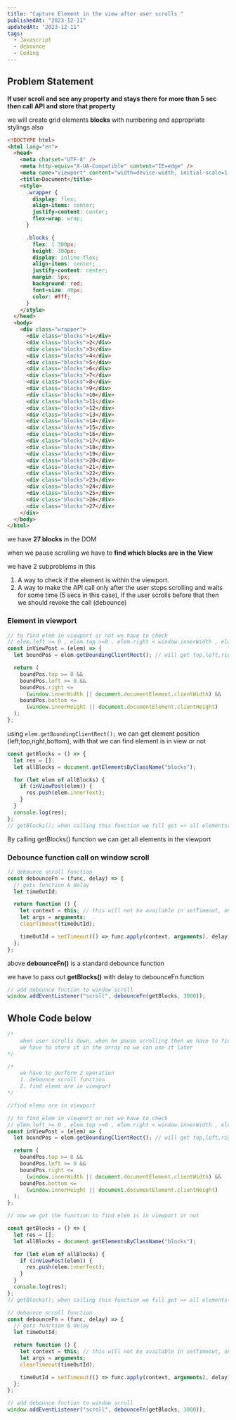```yaml
---
title: "Capture Element in the view after user scrolls "
publishedAt: "2023-12-11"
updatedAt: "2023-12-11"
tags:
  - Javascript
  - debounce
  - Coding
---
```


## Problem Statement

**If user scroll and see any property and stays there for more than 5 sec then call API and store that property**

we will create grid elements **blocks** with numbering and appropriate stylings also

```html
<!DOCTYPE html>
<html lang="en">
  <head>
    <meta charset="UTF-8" />
    <meta http-equiv="X-UA-Compatible" content="IE=edge" />
    <meta name="viewport" content="width=device-width, initial-scale=1.0" />
    <title>Document</title>
    <style>
      .wrapper {
        display: flex;
        align-items: center;
        justify-content: center;
        flex-wrap: wrap;
      }

      .blocks {
        flex: 1 300px;
        height: 300px;
        display: inline-flex;
        align-items: center;
        justify-content: center;
        margin: 5px;
        background: red;
        font-size: 40px;
        color: #fff;
      }
    </style>
  </head>
  <body>
    <div class="wrapper">
      <div class="blocks">1</div>
      <div class="blocks">2</div>
      <div class="blocks">3</div>
      <div class="blocks">4</div>
      <div class="blocks">5</div>
      <div class="blocks">6</div>
      <div class="blocks">7</div>
      <div class="blocks">8</div>
      <div class="blocks">9</div>
      <div class="blocks">10</div>
      <div class="blocks">11</div>
      <div class="blocks">12</div>
      <div class="blocks">13</div>
      <div class="blocks">14</div>
      <div class="blocks">15</div>
      <div class="blocks">16</div>
      <div class="blocks">17</div>
      <div class="blocks">18</div>
      <div class="blocks">19</div>
      <div class="blocks">20</div>
      <div class="blocks">21</div>
      <div class="blocks">22</div>
      <div class="blocks">23</div>
      <div class="blocks">24</div>
      <div class="blocks">25</div>
      <div class="blocks">26</div>
      <div class="blocks">27</div>
    </div>
  </body>
</html>
```

we have **27 blocks** in the DOM

when we pause scrolling we have to **find which blocks are in the View**

we have 2 subproblems in this

1. A way to check if the element is within the viewport.
2. A way to make the API call only after the user stops scrolling and waits for some time (5 secs in this case), if the user scrolls before that then we should revoke the call (debounce)

### Element in viewport

```js
// to find elem in viewport or not we have to check
// elem.left >= 0 , elem.top >=0 , elem.right < window.innerWidth , elem.bottom < window.innerHeight
const inViewPost = (elem) => {
  let boundPos = elem.getBoundingClientRect(); // will get top,left,right,bottom postions on the element

  return (
    boundPos.top >= 0 &&
    boundPos.left >= 0 &&
    boundPos.right <=
      (window.innerWidth || document.documentElement.clientWidth) &&
    boundPos.bottom <=
      (window.innerHeight || document.documentElement.clientHeight)
  );
};
```

using `elem.getBoundingClientRect();` we can get element position (left,top,right,bottom), with that we can find element is in view or not

```js
const getBlocks = () => {
  let res = [];
  let allBlocks = document.getElementsByClassName("blocks");

  for (let elem of allBlocks) {
    if (inViewPost(elem)) {
      res.push(elem.innerText);
    }
  }
  console.log(res);
};
// getBlocks(); when calling this function we fill get => all elements(".blocks") which are in viewport
```

By calling getBlocks() function we can get all elements in the viewport

### Debounce function call on window scroll

```js
// debounce scroll function
const debounceFn = (func, delay) => {
  // gets function & delay
  let timeOutId;

  return function () {
    let context = this; // this will not be available in setTimeout, only global scope is available in setTimeout
    let args = arguments;
    clearTimeout(timeOutId);

    timeOutId = setTimeout(() => func.apply(context, arguments), delay);
  };
};
```

above **debounceFn()** is a standard debounce function

we have to pass out **getBlocks()** with delay to debounceFn function

```js
// add debounce fnction to window scroll
window.addEventListener("scroll", debounceFn(getBlocks, 3000));
```

## Whole Code below

```js
/*
    when user scrolls down, when he pause scrolling then we have to find which elems are in the viewport
    we have to store it in the array so we can use it later
*/

/*
    we have to perform 2 operation
    1. debounce scroll function
    2. find elems are in viewport
*/

//find elems are in viewport

// to find elem in viewport or not we have to check
// elem.left >= 0 , elem.top >=0 , elem.right < window.innerWidth , elem.bottom < window.innerHeight
const inViewPost = (elem) => {
  let boundPos = elem.getBoundingClientRect(); // will get top,left,right,bottom postions on the element

  return (
    boundPos.top >= 0 &&
    boundPos.left >= 0 &&
    boundPos.right <=
      (window.innerWidth || document.documentElement.clientWidth) &&
    boundPos.bottom <=
      (window.innerHeight || document.documentElement.clientHeight)
  );
};

// now we got the function to find elem is in viewport or not

const getBlocks = () => {
  let res = [];
  let allBlocks = document.getElementsByClassName("blocks");

  for (let elem of allBlocks) {
    if (inViewPost(elem)) {
      res.push(elem.innerText);
    }
  }
  console.log(res);
};
// getBlocks(); when calling this function we fill get => all elements(".blocks") which are in viewport

// debounce scroll function
const debounceFn = (func, delay) => {
  // gets function & delay
  let timeOutId;

  return function () {
    let context = this; // this will not be available in setTimeout, only global scope is available in setTimeout
    let args = arguments;
    clearTimeout(timeOutId);

    timeOutId = setTimeout(() => func.apply(context, arguments), delay);
  };
};

// add debounce fnction to window scroll
window.addEventListener("scroll", debounceFn(getBlocks, 3000));
```
